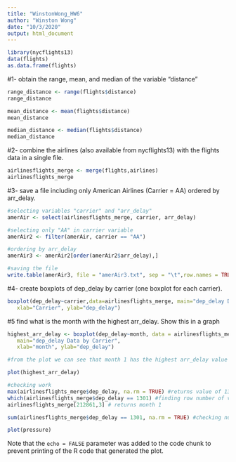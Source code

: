 ```yaml
---
title: "WinstonWong_HW6"
author: "Winston Wong"
date: "10/3/2020"
output: html_document
---
```

```r
library(nycflights13)
data(flights)
as.data.frame(flights)
```

#1- obtain the range, mean, and median of the variable “distance”

```r
range_distance <- range(flights$distance)
range_distance

mean_distance <- mean(flights$distance)
mean_distance

median_distance <- median(flights$distance)
median_distance
```

#2- combine the airlines (also available from nycflights13) with the flights data in a single file.

```r
airlinesflights_merge <- merge(flights,airlines)
airlinesflights_merge
```

#3- save a file including only American Airlines (Carrier = AA) ordered by arr_delay.
```r
#selecting variables "carrier" and "arr_delay"
amerAir <- select(airlinesflights_merge, carrier, arr_delay)

#selecting only "AA" in carrier variable
amerAir2 <- filter(amerAir, carrier == "AA")

#ordering by arr_delay
amerAir3 <- amerAir2[order(amerAir2$arr_delay),]

#saving the file
write.table(amerAir3, file = "amerAir3.txt", sep = "\t",row.names = TRUE)

```

#4- create boxplots of dep_delay by carrier (one boxplot for each carrier).
```r
boxplot(dep_delay~carrier,data=airlinesflights_merge, main="dep_delay Data by Carrier",
   xlab="Carrier", ylab="dep_delay")
```

#5 find what is the month with the highest arr_delay. Show this in a graph
```r
highest_arr_delay <- boxplot(dep_delay~month, data = airlinesflights_merge,
   main="dep_delay Data by Carrier",
   xlab="month", ylab="dep_delay")

#from the plot we can see that month 1 has the highest arr_delay value

plot(highest_arr_delay)

#checking work
max(airlinesflights_merge$dep_delay, na.rm = TRUE) #returns value of 1301
which(airlinesflights_merge$dep_delay == 1301) #finding row number of value of 1301
airlinesflights_merge[212861,3] # returns month 1

sum(airlinesflights_merge$dep_delay == 1301, na.rm = TRUE) #checking number of instances of 1301
```


```r
plot(pressure)
```

Note that the `echo = FALSE` parameter was added to the code chunk to prevent printing of the R code that generated the plot.
